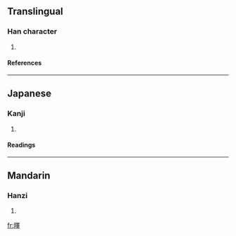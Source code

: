 ==Translingual==
===Han character===
{{Han char|rn=72|rad=日|as=13|sn=17|four=|canj=日田中十 (AWLJ)}}
# {{defn|Han|sort=日13}}
====References====
{{Han ref|kx=0500.260|dkj=14194|dj=0870.170|hdz=21538.100|uh=66CE|ud=26318}}

----
==Japanese==
===Kanji===
{{ja-kanji|grade=|rs=日13}}
# {{defn|Japanese}} 
====Readings====
{{ja-readings|on=[[えき]] (eki), [[やく]] (yaku)|kun=[[ひかる]] (hikaru)}}

----
==Mandarin==
===Hanzi===
{{cmn-hanzi|pin=[[yì]] ([[yi4]])|wg=i<sup>4</sup>}}
# {{defn|Mandarin}}

[[fr:曎]]